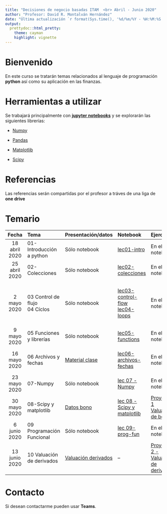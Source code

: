 ```yaml
---
title: "Decisiones de negocio basadas ITAM  <br> Abril - Junio 2020"
author: "Profesor: David R. Montalván Hernández"
date: "Última actualización `r format(Sys.time(), '%d/%m/%Y - %H:%M:%S')`"
output:
  prettydoc::html_pretty:
    theme: cayman
    highlight: vignette
---
```


# **Bienvenido**

En este curso se tratarán temas relacionados al lenguaje de programación **python** así como su aplicación en las finanzas.

# **Herramientas a utilizar**

Se trabajará principalmente con  [**jupyter notebooks**](https://jupyter.org/) y se explorarán las siguientes librerías:

* [Numpy](https://numpy.org/)

* [Pandas](https://pandas.pydata.org/)

* [Matplotlib](https://matplotlib.org/)

* [Scipy](https://www.scipy.org/)


# **Referencias**

Las referencias serán compartidas por el profesor a tráves de una liga de **one drive**

# **Temario**

|Fecha|Tema|Presentación/datos|Notebook|Ejercicios|Soluciones|
|:-----:|:-----|:------------|:--------|:----------|:--|
|18 abril 2020|01-Introducción a python|Sólo notebook|<a href="./notebooks/lec01-intro.ipynb" download>lec01-intro </a>  |En el notebook|<a href="./soluciones/lec01-intro-soluciones.ipynb" download>lec01-intro-soluciones </a>|
|25 abril 2020|02-Colecciones|Sólo notebook|<a href="./notebooks/lec02-collections.ipynb" download>lec02-colecciones </a>|En el notebook|<a href="./soluciones/lec02-collections-soluciones.ipynb" download>lec02-colecciones-soluciones </a>|
|2 mayo 2020|03 Control de flujo <br> 04 Cíclos|Sólo notebook|<a href="./notebooks/lec03-control-flow.ipynb" download>lec03-control-flow</a> <br> <a href="./notebooks/lec04-loops.ipynb" download>lec04-loops</a>|En el notebook|* <a href="./soluciones/lec03-control-flow-soluciones.ipynb" download>lec03-control-flow-soluciones </a> <br> *<a href="./soluciones/lec04-loops-soluciones.ipynb" download>lec04-loops-soluciones </a>|
|9 mayo 2020|05 Funciones y librerías|Sólo notebook|<a href="./notebooks/lec05-functions.ipynb" download>lec05-functions</a>|En el notebook|<a href="./soluciones/lec05-functions-soluciones.ipynb" download>lec05-functions-soluciones </a>|
|16 mayo 2020|06 Archivos y fechas|<a href="./datos/16_mayo.zip" download>Material clase</a>|<a href="./notebooks/lec06-archivos-fechas.ipynb" download>lec06-archivos-fechas</a>|En el notebook|<a href="./soluciones/lec06-archivos-fechas-soluciones.ipynb" download>lec06-archivos-fechas-soluciones </a>|
|23 mayo 2020|07-Numpy|Sólo notebook|[lec 07 - Numpy](./notebooks/lec07-numpy.ipynb)|En el notebook|[lec 07 - Numpy soluciones](./soluciones/lec07-numpy-soluciones.ipynb)|
|30 mayo 2020|08-Scipy y matplotlib|[Datos bono](./datos/datos_bono.csv)|[lec 08 - Scipy y matplotlib](./notebooks/lec08-scipy-matplotlib.ipynb)|[Proyecto 1 Valuación de bonos](./proyectos/Valuacion_bono.ipynb)|[lec 08- Scipy y matplotlib soluciones](./soluciones/lec08-scipy-matplotlib-soluciones.ipynb)|
|6 junio 2020|09 Programación Funcional|Sólo notebook|[lec 09-prog-fun](./notebooks/lec09-prog-fun.ipynb)|En el notebook|--|
|13 junio 2020|10 Valuación de derivados|[Valuación derivados](./presentaciones/valuacion_derivados.html)|--|[Proyecto 2 - Valuación de derivados](./proyectos/Valuacion_derivados.ipynb)|--|

# **Contacto**
Si desean contactarme pueden usar **Teams**.
